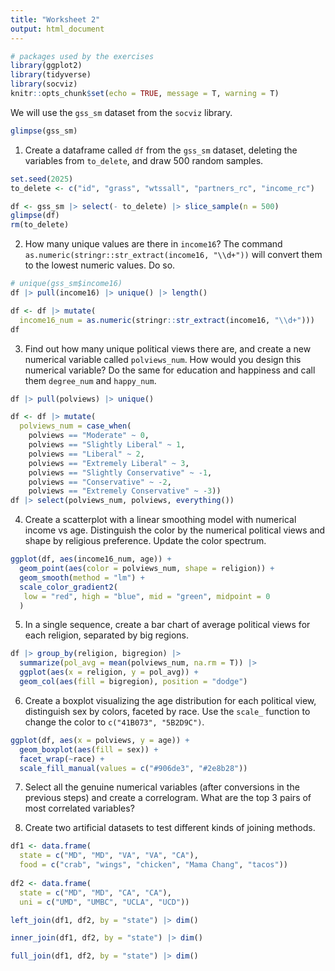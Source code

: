 ```yaml
---
title: "Worksheet 2"
output: html_document
---
```


```r
# packages used by the exercises
library(ggplot2)
library(tidyverse)
library(socviz)
knitr::opts_chunk$set(echo = TRUE, message = T, warning = T)
```





We will use the `gss_sm` dataset from the `socviz` library.

```r
glimpse(gss_sm)
```



1. Create a dataframe called `df` from the `gss_sm` dataset, deleting the variables from `to_delete`, and draw 500 random samples. 
```r
set.seed(2025)
to_delete <- c("id", "grass", "wtssall", "partners_rc", "income_rc")

df <- gss_sm |> select(- to_delete) |> slice_sample(n = 500)
glimpse(df)
rm(to_delete)
```






2. How many unique values are there in `income16`? The command `as.numeric(stringr::str_extract(income16, "\\d+"))` will convert them to the lowest numeric values. Do so. 


```r
# unique(gss_sm$income16)
df |> pull(income16) |> unique() |> length()
```


```r
df <- df |> mutate(
  income16_num = as.numeric(stringr::str_extract(income16, "\\d+")))
df
```



3. Find out how many unique political views there are, and create a new numerical variable called `polviews_num`. How would you design this numerical variable? Do the same for education and happiness and call them `degree_num` and `happy_num`.  

```r
df |> pull(polviews) |> unique()
```
```r
df <- df |> mutate(
  polviews_num = case_when(
    polviews == "Moderate" ~ 0,
    polviews == "Slightly Liberal" ~ 1,
    polviews == "Liberal" ~ 2,
    polviews == "Extremely Liberal" ~ 3,
    polviews == "Slightly Conservative" ~ -1,
    polviews == "Conservative" ~ -2, 
    polviews == "Extremely Conservative" ~ -3))
df |> select(polviews_num, polviews, everything())
```



4. Create a scatterplot with a linear smoothing model with numerical income vs age. Distinguish the color by the numerical political views and shape by religious preference. Update the color spectrum. 

```r
ggplot(df, aes(income16_num, age)) + 
  geom_point(aes(color = polviews_num, shape = religion)) + 
  geom_smooth(method = "lm") + 
  scale_color_gradient2(
   low = "red", high = "blue", mid = "green", midpoint = 0 
  )
```


5. In a single sequence, create a bar chart of average political views for each religion, separated by big regions. 

```r
df |> group_by(religion, bigregion) |> 
  summarize(pol_avg = mean(polviews_num, na.rm = T)) |> 
  ggplot(aes(x = religion, y = pol_avg)) + 
  geom_col(aes(fill = bigregion), position = "dodge")
```




6. Create a boxplot visualizing the age distribution for each political view, distinguish sex by colors, faceted by race. Use the `scale_` function to change the color to `c("41B073", "5B2D9C")`.


```r
ggplot(df, aes(x = polviews, y = age)) + 
  geom_boxplot(aes(fill = sex)) + 
  facet_wrap(~race) + 
  scale_fill_manual(values = c("#906de3", "#2e8b28"))
```


7. Select all the genuine numerical variables (after conversions in the previous steps) and create a correlogram. What are the top 3 pairs of most correlated variables?


8. Create two artificial datasets to test different kinds of joining methods. 

```r
df1 <- data.frame(
  state = c("MD", "MD", "VA", "VA", "CA"),
  food = c("crab", "wings", "chicken", "Mama Chang", "tacos"))
  
df2 <- data.frame(
  state = c("MD", "MD", "CA", "CA"),
  uni = c("UMD", "UMBC", "UCLA", "UCD"))
```

```r
left_join(df1, df2, by = "state") |> dim()
```


```r
inner_join(df1, df2, by = "state") |> dim()
```


```r
full_join(df1, df2, by = "state") |> dim()
```

